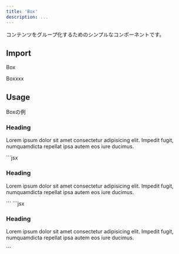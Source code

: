 ```yaml
---
title: 'Box'
description: ...
---
```



コンテンツをグループ化するためのシンプルなコンポーネントです。

## Import

<ImportPackage component='Box' />


<Box variant='hoge'>Box</Box>

<Box lismClass='u--test' variant='hoge,foo'>Boxxxx</Box>

## Usage

<Preview>
	<PreviewTitle>Boxの例</PreviewTitle>
	<PreviewArea p={30}>
		<Box isFlow='s' p='40' bgc='base-2' bxsh='1' bdrs='2'>
			<h3>Heading</h3>
			<p>Lorem ipsum dolor sit amet consectetur adipisicing elit. Impedit fugit, numquamdicta repellat ipsa autem eos iure ducimus.</p>
		</Box>
	</PreviewArea>
	<PreviewCode slot='tab' label='JSX'>
		```jsx
		<Box isFlow='s' p='40' bgc='base-2' bxsh='1' bdrs='2'>
			<h3>Heading</h3>
			<p>Lorem ipsum dolor sit amet consectetur adipisicing elit. Impedit fugit, numquamdicta repellat ipsa autem eos iure ducimus.</p>
		</Box>
		```
	</PreviewCode>
	<PreviewCode slot='tab' label='HTML'>
		```jsx
		<div class="l--box is--flow -flowG:s -p:40 -bgc:base-2 -bxsh:1 -bdrs:2">
			<h3>Heading</h3>
			<p>Lorem ipsum dolor sit amet consectetur adipisicing elit. Impedit fugit, numquamdicta repellat ipsa autem eos iure ducimus.</p>
		</div>
		```
	</PreviewCode>
</Preview>
